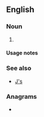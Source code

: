 {{also|js|Js|JS|j/s|J's}}
==English==

===Noun===
{{head|en|noun plural form}}

# {{plural of|j|lang=en}}

====Usage notes====
{{U:en:plurals of letters}}

===See also===
* [[J's]]

===Anagrams===
* {{anagrams|en|S.J.|SJ}}